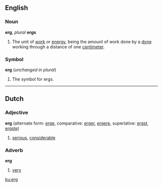 ==English==

===Noun===

'''erg''', ''plural'' '''ergs'''

#The unit of [[work]] or [[energy]], being the amount of work done by a [[dyne]] working through a distance of one [[centimeter]].

===Symbol===
'''erg''' (''unchanged in plural'')

#The symbol for ergs.

----
==Dutch==
===Adjective===
'''erg''' (alternate form: [[erge]], comparative: [[erger]], [[ergere]], superlative: [[ergst]], [[ergste]])

# [[serious]], [[considerable]]

===Adverb===
'''erg'''

# [[very]]

[[ku:erg]]